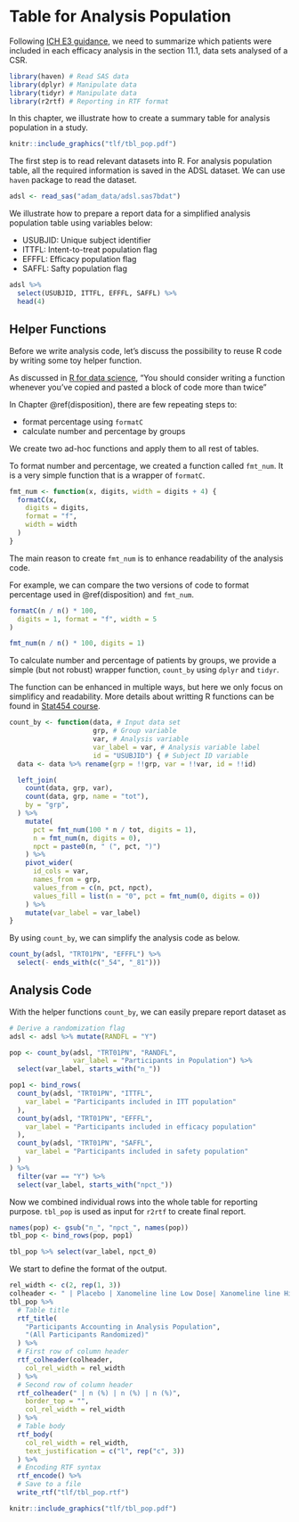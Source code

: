 # Table for Analysis Population {#population}

Following [ICH E3 guidance](https://database.ich.org/sites/default/files/E3_Guideline.pdf),
we need to summarize which patients were included in each efficacy analysis 
in the section 11.1, data sets analysed of a CSR. 

```r
library(haven) # Read SAS data
library(dplyr) # Manipulate data
library(tidyr) # Manipulate data
library(r2rtf) # Reporting in RTF format
```

In this chapter, we illustrate how to create a summary table for
analysis population in a study.

```r
knitr::include_graphics("tlf/tbl_pop.pdf")
```

The first step is to read relevant datasets into R. 
For analysis population table, 
all the required information is saved in the ADSL dataset.
We can use `haven` package to read the dataset.

```r
adsl <- read_sas("adam_data/adsl.sas7bdat")
```

We illustrate how to prepare a report data for a simplified 
analysis population table using variables below: 

- USUBJID: Unique subject identifier 
- ITTFL: Intent-to-treat population flag
- EFFFL: Efficacy population flag
- SAFFL: Safty population flag

```r
adsl %>%
  select(USUBJID, ITTFL, EFFFL, SAFFL) %>%
  head(4)
```
## Helper Functions 

Before we write analysis code, let's discuss the possibility to
reuse R code by writing some toy helper function. 

As discussed in 
[R for data science](https://r4ds.had.co.nz/functions.html#when-should-you-write-a-function),
"You should consider writing a function 
whenever you’ve copied and pasted a block of code more than twice"

In Chapter \@ref(disposition), there are few repeating steps to:

- format percentage using `formatC` 
- calculate number and percentage by groups

We create two ad-hoc functions and apply them to all rest of tables. 

To format number and percentage, we created a function called `fmt_num`.
It is a very simple function that is a wrapper of `formatC`. 

```r
fmt_num <- function(x, digits, width = digits + 4) {
  formatC(x,
    digits = digits,
    format = "f",
    width = width
  )
}
```

The main reason to create `fmt_num` is to enhance readability of the analysis code.

For example, we can compare the two versions of code to format percentage 
used in \@ref(disposition) and `fmt_num`. 

```r
formatC(n / n() * 100,
  digits = 1, format = "f", width = 5
)
```

```r
fmt_num(n / n() * 100, digits = 1)
```

To calculate number and percentage of patients by groups, 
we provide a simple (but not robust) wrapper function, `count_by` using `dplyr` and `tidyr`.

The function can be enhanced in multiple ways, but here we only focus on simplificy and readability.
More details about writting R functions can be found in [Stat454 course](https://stat545.com/functions-part1.html).

```r
count_by <- function(data, # Input data set
                     grp, # Group variable
                     var, # Analysis variable
                     var_label = var, # Analysis variable label
                     id = "USUBJID") { # Subject ID variable
  data <- data %>% rename(grp = !!grp, var = !!var, id = !!id)

  left_join(
    count(data, grp, var),
    count(data, grp, name = "tot"),
    by = "grp",
  ) %>%
    mutate(
      pct = fmt_num(100 * n / tot, digits = 1),
      n = fmt_num(n, digits = 0),
      npct = paste0(n, " (", pct, ")")
    ) %>%
    pivot_wider(
      id_cols = var,
      names_from = grp,
      values_from = c(n, pct, npct),
      values_fill = list(n = "0", pct = fmt_num(0, digits = 0))
    ) %>%
    mutate(var_label = var_label)
}
```

By using `count_by`, we can simplify the analysis code as below. 

```r
count_by(adsl, "TRT01PN", "EFFFL") %>% 
  select(- ends_with(c("_54", "_81")))
```

## Analysis Code 

With the helper functions `count_by`, we can easily prepare report dataset as

```r
# Derive a randomization flag
adsl <- adsl %>% mutate(RANDFL = "Y")

pop <- count_by(adsl, "TRT01PN", "RANDFL", 
                var_label = "Participants in Population") %>%
  select(var_label, starts_with("n_"))
```

```r
pop1 <- bind_rows(
  count_by(adsl, "TRT01PN", "ITTFL",
    var_label = "Participants included in ITT population"
  ),
  count_by(adsl, "TRT01PN", "EFFFL",
    var_label = "Participants included in efficacy population"
  ),
  count_by(adsl, "TRT01PN", "SAFFL",
    var_label = "Participants included in safety population"
  )
) %>%
  filter(var == "Y") %>%
  select(var_label, starts_with("npct_"))
```

Now we combined individual rows into the whole table for reporting purpose. 
`tbl_pop` is used as input for `r2rtf` to create final report. 

```r
names(pop) <- gsub("n_", "npct_", names(pop))
tbl_pop <- bind_rows(pop, pop1)

tbl_pop %>% select(var_label, npct_0)
```

We start to define the format of the output. 

```r
rel_width <- c(2, rep(1, 3))
colheader <- " | Placebo | Xanomeline line Low Dose| Xanomeline line High Dose"
tbl_pop %>%
  # Table title
  rtf_title(
    "Participants Accounting in Analysis Population",
    "(All Participants Randomized)"
  ) %>%
  # First row of column header
  rtf_colheader(colheader,
    col_rel_width = rel_width
  ) %>%
  # Second row of column header
  rtf_colheader(" | n (%) | n (%) | n (%)",
    border_top = "",
    col_rel_width = rel_width
  ) %>%
  # Table body
  rtf_body(
    col_rel_width = rel_width,
    text_justification = c("l", rep("c", 3))
  ) %>%
  # Encoding RTF syntax
  rtf_encode() %>%
  # Save to a file
  write_rtf("tlf/tbl_pop.rtf")
```

```r
knitr::include_graphics("tlf/tbl_pop.pdf")
```
